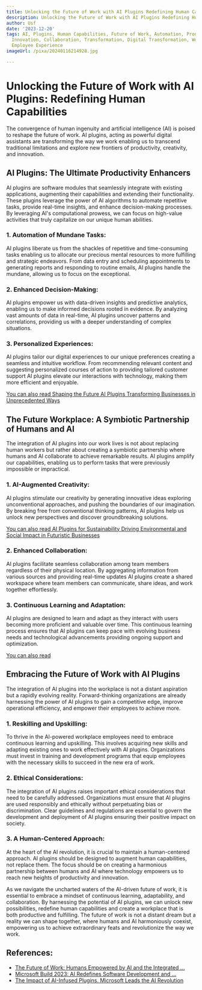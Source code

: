 ```yaml
---
title: Unlocking the Future of Work with AI Plugins Redefining Human Capabilities
description: Unlocking the Future of Work with AI Plugins Redefining Human Capabilities
author: Usf
date: '2023-12-20'
tags: AI, Plugins, Human Capabilities, Future of Work, Automation, Productivity, Efficiency,
  Innovation, Collaboration, Transformation, Digital Transformation, Work-Life Balance,
  Employee Experience
imageUrl: /pixa/20240116214928.jpg

---
```

# Unlocking  the Future of Work with AI Plugins: Redefining Human Capabilities

The convergence of human ingenuity and  artificial  intelligence (AI) is poised to  reshape the future of work. AI plugins,  acting as powerful digital assistants are transforming the way we work enabling us to transcend traditional limitations and explore new frontiers of  productivity, creativity, and innovation.

## AI Plugins: The Ultimate Productivity Enhancers

AI plugins are software modules that seamlessly integrate with existing applications, augmenting their capabilities and  extending their functionality. These plugins leverage the power of AI  algorithms to automate repetitive tasks, provide real-time insights, and enhance decision-making processes. By leveraging AI's computational prowess, we can focus  on high-value activities that truly capitalize on our unique human  abilities.

###  1. Automation of Mundane Tasks:

AI plugins liberate us from the shackles of repetitive and time-consuming tasks enabling  us to allocate our precious mental  resources to more fulfilling and  strategic  endeavors. From data entry and scheduling appointments to generating reports and responding to routine emails, AI plugins handle  the mundane, allowing us to focus on the  exceptional.

### 2. Enhanced Decision-Making:

AI  plugins empower us with data-driven insights and predictive analytics, enabling us to make informed decisions rooted in  evidence. By analyzing  vast amounts of data in  real-time, AI plugins uncover patterns and correlations, providing us with a deeper understanding  of complex situations.

### 3. Personalized Experiences:

AI plugins tailor our digital experiences to our unique preferences  creating a  seamless and intuitive workflow. From recommending relevant content and suggesting personalized courses  of action to providing tailored customer support AI  plugins elevate our interactions with technology,  making them  more efficient and enjoyable.

[You can also read Shaping the Future AI Plugins Transforming Businesses  in Unprecedented Ways](Shaping%20the%20Future%20AI%20Plugins%20Transforming%20Businesses%20in%20Unprecedented%20Ways)


## The Future Workplace: A Symbiotic  Partnership of Humans and AI

The integration of AI plugins into our  work lives is not  about replacing human workers  but rather about  creating a symbiotic partnership where humans and AI  collaborate to achieve remarkable results. AI plugins amplify our capabilities, enabling us to perform tasks that were previously impossible or impractical.

### 1. AI-Augmented Creativity:

AI plugins stimulate our creativity by generating innovative ideas exploring unconventional approaches, and pushing the boundaries  of our imagination. By breaking free from conventional  thinking patterns, AI plugins help us unlock new perspectives and discover groundbreaking solutions.

[You can also read AI Plugins for  Sustainability Driving Environmental and Social Impact in Futuristic Businesses](AI%20Plugins%20for%20Sustainability%20Driving%20Environmental%20and%20Social%20Impact%20in%20Futuristic%20Businesses)


### 2. Enhanced Collaboration:

AI plugins facilitate seamless collaboration among  team members regardless of their physical location. By aggregating  information from various sources and providing  real-time updates  AI plugins create a shared workspace where  team members  can communicate, share  ideas, and work together effortlessly.

### 3. Continuous Learning and Adaptation:

AI plugins are designed to learn and adapt as they interact with users becoming more proficient and  valuable over time. This continuous learning process ensures that AI plugins can keep pace with  evolving business needs and technological advancements providing ongoing support and optimization.

[You can also read  ]()


## Embracing the Future of Work  with AI Plugins

The integration of AI plugins into the workplace is not a distant aspiration but a rapidly evolving reality. Forward-thinking organizations are  already harnessing the power  of AI plugins to gain a competitive edge,  improve operational efficiency, and empower their employees  to achieve more.

### 1. Reskilling and Upskilling:

To  thrive in the AI-powered  workplace employees need to  embrace continuous learning and upskilling. This involves acquiring new skills and adapting existing ones to work effectively  with AI plugins. Organizations must  invest in training and development programs that equip employees with the necessary skills  to succeed in the new era  of work.

### 2. Ethical Considerations:

The integration of AI plugins raises important  ethical considerations that need to be carefully addressed.  Organizations must ensure that AI plugins  are used responsibly and ethically without perpetuating bias or discrimination. Clear  guidelines and regulations are essential to govern the development  and deployment of AI plugins ensuring their positive impact on society.

### 3. A Human-Centered Approach:

At  the heart of the AI revolution, it is crucial to maintain a human-centered approach. AI plugins should be  designed to augment  human capabilities, not replace them. The focus  should be on creating a harmonious partnership between humans and AI where technology empowers us to  reach new heights  of  productivity and innovation.

As we  navigate the uncharted waters of the AI-driven future  of work, it is essential to embrace a mindset of  continuous learning, adaptability, and collaboration. By harnessing the potential of AI plugins, we can unlock new possibilities, redefine human capabilities and create a workplace that  is both productive and fulfilling. The future of work is not a distant dream but a reality we  can shape together, where humans and AI harmoniously coexist, empowering us to achieve extraordinary feats and revolutionize the way we work.

## References:
- [The Future of Work: Humans Empowered by AI and the Integrated ...](https://www.linkedin.com/pulse/future-work-humans-empowered-ai-integrated-workplace-daniel-burrus-yadlc)
- [Microsoft Build 2023: AI Redefines Software Development and ...](https://news.microsoft.com/en-hk/2023/05/24/microsoft-build-2023-ai-redefines-software-development-and-future-of-work/)
- [The Impact of AI-Infused Plugins. Microsoft Leads the AI Revolution](https://medium.com/@ryan.craven.qa/the-impact-of-ai-infused-plugins-1feaff21bf93)
